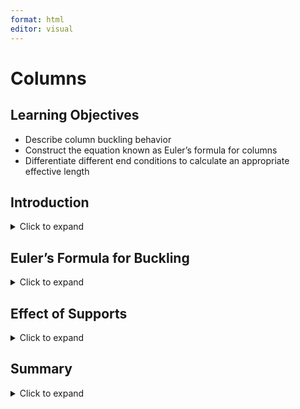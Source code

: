 ```yaml
---
format: html
editor: visual
---
```


# Columns {#sec-columns}

::: {.callout-note icon="false"}
## Learning Objectives

-   Describe column buckling behavior
-   Construct the equation known as Euler’s formula for columns
-   Differentiate different end conditions to calculate an appropriate effective length
:::

## Introduction {.unnumbered}

<details>

<summary>Click to expand</summary>

Until now, our focus has been primarily on meeting strength and deflection criteria. While these aspects are crucial, it's equally important to ensure the structure's stability. In this chapter, we will delve into the stability analysis of long and slender members subjected to compressive loading, commonly referred to as columns. Some examples are shown in figure 15.1. When the compressive load reaches a critical point, columns may undergo sudden sideways deflection, a phenomenon known as buckling.  After buckling, a column is unable to support any further load. This chapter will focus on long, slender, homogeneous, axial compression members, otherwise known as columns.

![Figure 15.1: Examples of columns.](images/CH15s%20PNGs/figure%2015.1.png){fig-align="center"}

</details>

## Euler’s Formula for Buckling

<details>

<summary>Click to expand</summary>

Even in ideal conditions, buckling often occurs for long slender members at loads significantly lower than the material’s crushing or compression limit. When a long slender object is subjected to axial loading, it may buckle once the load reaches a critical threshold known as the critical load, P~cr~. At this point, the object experiences significant lateral deflection perpendicular to the load direction, so columns should be designed such that the applied load does not exceed the critical load.

Buckling of a ruler (long slender member) is depicted in figure 15.2. The ruler in the left and center photos is subjected to axial load P that is less than the critical load, P~cr~. This is known as stable equilibrium. In the photo on the right, the axial load, P, exceeded the critical load P~cr~, causing a significant lateral deflection. This is known as unstable equilibrium.

![Figure 15.2: Buckling of a ruler.](images/CH15s%20PNGs/figure%2015.2.png){fig-align="center"}

### *Stability*

We can consider stability by using a simplified model of a pinned-pinned column. This column will consist of two ridged bars connected with a pin and a spring with a stiffness k, as shown in figure 15.3a. When the load, P, is small, the system remains vertical, and the spring is unstretched. If point C is displaced to the right a small amount, Δ, the spring will produce a force F = kΔ, as shown in figure 15.3b. This force is used to resist the horizontal forces, P~x~ = Ptanθ, as shown in figure 15.3c.

![Figure 15.3: Free body diagram of a simplified column](images/CH15s%20PNGs/figure%2015.3.png){fig-align="center"}

Since θ is small:

$$
\sin \theta \sim \theta \text { and } \tan \theta \sim \theta
$$

so

$$
\Delta=\theta \frac{L}{2} \text { and } 2 P_x=2 P \theta
$$

Using the spring restoring force equation F=kΔ, then substituting in for Δ we have:

$$
F=k \theta \frac{L}{2}
$$

If the spring restoring force is greater than the axial force, then we have a stable equilibrium.

$$
\begin{aligned}
& F>P \\
& k \theta \frac{L}{2}>2 P \theta
\end{aligned}
$$

The θ cancels out, and we can solve for P:

$$
P<\frac{k L}{4}
$$

Similarly we can solve for the expression for unstable equilibrium F \< P:

$$
P>\frac{k L}{4}
$$

The point at which F = P is crucial as it is the line between stable and unstable equilibrium. We call this the critical load P~cr~:

$$
P_{c r}=\frac{k L}{4}
$$

Thus, if the load P exceeds P~cr~, then the system will be unstable, and if P is less than P~cr~, then the system will be stable. We will use P~cr~ in the next section to determine the bucking load of columns.

### *Euler’s Formula*

As mentioned in earlier sections, members can fail due to material yielding or fracturing. However, instability represents another critical failure mechanism that requires consideration. We will use Euler’s formula to calculate the theoretical buckling load. To do this, we will start with the simplest of columns, pinned-pinned end connections. This means that the column cannot translate but can rotate as shown in figure 15.4.

![Figure 15.4: Pinned-pinned axially loaded column.](images/CH15s%20PNGs/figure%2015.4.png){fig-align="center"}

Columns are similar to beams rotated 90 degrees, so we can use what we already know about the elastic curve.

$$
\frac{d^2 y}{d x^2}=\frac{M}{E I}
$$

We can use the free-body diagram in figure 15.4c to sum moments about any point on the lower column section.

$$
\begin{aligned}
& \sum M=0=M+P y \\
& M=-P y
\end{aligned}
$$

We can now substitute this expression into the elastic curve equation:

$$
\begin{aligned}
& \frac{d^2 y}{d x^2}=\frac{-P y}{E I} \\
& \frac{d^2 y}{d x^2}+\left(\frac{P}{E I}\right) y=0
\end{aligned}
$$

This is a linear, homogeneous, second-order differential equation with constant coefficients, which has a general solution of:

$$
y=C_1 \sin \left(\sqrt{\frac{P}{E I}} x\right)+C_2 \cos \left(\sqrt{\frac{P}{E I}} x\right)
$$

The two constants, C~1~ and C~2~, can be determined by imploring boundary conditions.  Since y = 0 at x = 0 and y = 0 when x = L. The first condition gives:

$$
\begin{aligned}
&0  =C_1(0)+C_2(1) \\
& \text { so } C_2  =0
\end{aligned}
$$

The second boundary condition, x = L when y = 0 results in:

$$
0=C_1 \sin \left(\sqrt{\frac{P}{E I}} x\right)+0
$$

The equation is satisfied if C~1~ = 0. However, this is a trivial solution that implies y = 0 and there is no lateral deflection. For the nontrivial solution, the sine function must be equal to zero, which requires:

$$
\begin{aligned}
&\sqrt{\frac{P}{E I}} L=n \pi \\
& \text {where } n=1, 2, 3, 4,...
\end{aligned}
$$

The smallest value of P occurs when n = 1; substituting this and rearranging gives us Euler’s formula:

$$
P_{c r}=\frac{\pi^2 E I}{L^2}
$$

where:

-   P~cr~ = critical axial load on the column just before it buckles \[N, lb\]. Note that this load must be less than that of the load that would cause the stress in the columns to exceed the yield stress, or the column will fail due to yield stress before it buckles.

-   E = Modulus of elasticity of the material \[Pa, psi\]

-   I = Moment of inertia for the column \[m^4^, in^4^\]

-   L = Unsupported length of the column  (pinned=pinned connection) \[m, in\]

This is named after the Swiss mathematician [Leonhard Euler](https://en.wikipedia.org/wiki/Leonhard_Euler) who developed this formula in 1744. Other bucking modes can exist (n = 2, n = 3, n = 4, etc.) but are less common as the load required for those higher modes would be much larger. The first three bucking loads can be seen in figure 15.5.

![Figure 15.5: First three buckling modes](images/CH15s%20PNGs/figure%2015.5.png){fig-align="center"}

### *Bucking Direction*

Columns that are pinned at both ends and have circular or square cross sections (where the moments of inertia are the same about any axis) could buckle in any direction. However, columns that do not have a symmetric cross-section will take place in the plane perpendicular to the principal axis of the minimum moment of inertia. For example, the ruler in figure 15.2 has a rectangular cross-section. When a compressive force is applied to the ruler, it will buckle about the axis with the smaller moment of inertia. The axis of bucking might not be obvious for sections that are not symmetric. During buckling analysis, it's essential to evaluate both directions to determine the axis with the lowest moment of inertia. Subsequently, this axis is utilized for computing the critical buckling load. Figure 15.6 illustrates column buckling of wood supports.

![Figure 15.6: Buckling of wooden studs.](images/CH15s%20PNGs/figure%2015.6.jpg){fig-align="center"}

### *Critical Stress*

We can use the Euler bucking equation to calculate the critical stress for a column by setting I=Ar^2^ where A is the cross-sectional area and r is the radius of gyration. For a more comprehensive discussion on the radious of gyration, see the [Engineering Statics](https://engineeringstatics.org/radius-of-gyration-sec.html) book by Baker and Haynes.

$$
\sigma_{c r}=\frac{P_{c r}}{A}=\frac{\pi^2 E\left(A r^2\right)}{A L^2}
$$

Rearranging we have:

$$
\sigma_{c r}=\frac{\pi^2 E}{\left(\frac{L}{r}\right)^2}
$$

where:

-   σ~cr~ = critical stress on the column just before it buckles \[Pa, psi\]. Note that this stress must be less than that of the yield stress, or the column will fail due to yield stress before it buckles.

-   E = Modulus of elasticity of the material \[Pa, psi\]

-   L = Unsupported length of the column (pinned=pinned connection) \[m, in\]

-   r = Smallest radius of gyration of the column \[m, in\]

The quantity in the denominator, L/r, is called the slenderness ratio of the column. Many times columns are classified using the slenderness ratio as short, intermediate, and long. The smallest value of the radius of gyration is used to find the critical stress.

A plot of the critical stress versus the slenderness ratio is shown in figure 15.7. For larger slenderness ratios the curve is hyperbolic. For smaller slenderness ratios, the critical stress is equal to the yield stress of the material. This graph illustrates that if the critical stress calculated using Euler’s equation is greater than the yield stress that is of no interest. The column will yield before it has the chance to buckle.

![Figure 15.7: Plot of critical stress.](images/CH15s%20PNGs/figure%2015.7.png){fig-align="center"}

::: {.callout-note collapse="true" icon="false"}
## Example 15.1: Simple column

A pinned-pinned W10x30 column is 8 ft long made of A492 steel (σ~y~ = 50 ksi and E = 29,000 ksi) What is the largest load axial load that this column can support?

![](images/CH15s%20PNGs/example%2015.1%20part%201.png){fig-align="center" width="156"}

::: {.callout-note collapse="true" icon="false"}
## Solution

We will consult the table in the Appendix to get the section properties of a W10x30 section.

![](images/CH15s%20PNGs/example%2015.1%20part%202.png){fig-align="center" width="303"}

$$
\begin{aligned}
& A=8.84 \text{ in}^2 \\
& I_x=170 \text{ in}^4 \\
& r_y=4.38 \text{ in} \\
& I_y=16.7 \text{ in}^4 \\
& r_y=1.37 \text{ in}
\end{aligned}
$$

We will start with calculating the critical load using Euler’s Bucking Formula. Note that we can confidently say that this column will buckle about the y-axis since the moment of inertia in the y-direction is the smallest.

$$
\begin{aligned}
& P_{c r}=\frac{\pi^2 E I}{L^2}=\frac{\pi^2(29000 \mathrm{ksi})\left(16.7 \mathrm{in}^4\right)}{\left(8 \mathrm{ft} \cdot 12{\text{ in/ft}}\right)^2} \\
& P_{c r}=518.6 \text{ kips}
\end{aligned}
$$

This represents the load at which any increase in applied load will cause the column to buckle. We will calculate the stress associated with this critical load.

$$
\sigma_{c r}=\frac{P_{c r}}{A}=\frac{518.6 \text{ kips}}{8.8 \text{ in}^2}=58.7 \text{ ksi}
$$

Since this stress is larger than the yield stress of the steel (σ~y~ = 50 ksi) the column will not buckle first it will fail due to yielding. We can calculate the force using the stress of an axial member formula discussed in chapter 2.

$$
\begin{aligned}
&\sigma_{cr} =\frac{P}{A} \\
& 50 \text{ ksi} =\frac{P}{8.84 \text{ in}^2} \\
&p =442 \text{ kips}
\end{aligned}
$$
:::
:::

</details>

## Effect of Supports

<details>

<summary>Click to expand</summary>

We derived Euler’s equation for bucking with pinned-pinned supports (the simplest case). However, in many cases, columns are supported by other end conditions. Just as we derived Euler’s formula for bucking by solving a differential equation for the pinned-pinned conditions, the same can be done for other types of support cases. We will derive one more here.

Let’s consider the case where a column is fixed at one end and free at the other end as shown in figure 15.8a. Summing moments at the cut end of the free body diagram in figure 15.9 we get M=P(δ-y).

![Figure 15.8: Column with a fixed base and a free end.](images/CH15s%20PNGs/figure%2015.8.png){fig-align="center" width="398"}

We can now write the differential equation using the elastic curve equation:

$$
\begin{aligned}
& E I \frac{d^2 y}{d x^2}=P(\delta-y) \\
& \frac{d^2 y}{d x^2}+\left(\frac{P}{E I}\right) y=\left(\frac{P}{E I}\right) \delta
\end{aligned}
$$

Since the right side is not equal to zero, this equation is nonhomogeneous (note this differs from our earlier derivation for the pinned-pinned connection). There will be a particular and complementary solution.

$$
y=C_1 \sin \left(\sqrt{\frac{P}{E I} x}\right)+C_2 \cos \left(\sqrt{\frac{P}{E I} x}\right)+\delta
$$

We can now employ boundary conditions to solve for the constants. At x = 0, y = 0, so C~2~ = δ. Also at x = 0, dy/dx=0, so C~1~=0. This leads us to the following deflection curve:

$$
y=\delta\left(1-\cos \left(\sqrt{\frac{P}{E I}} x\right)\right)
$$

At the free end of the column, x = L, we know that y = δ so:

$$
0=\delta \cos \left(\sqrt{\frac{P}{E I} L}\right)
$$

The trivial solution δ = 0 shows that no matter what the P value no buckling will occur. So we have:

$$
\begin{aligned}
& 0=\cos \left(\sqrt{\frac{P}{E I} L}\right) \\
& \sqrt{\frac{P}{E I}} L=\frac{n \pi}{2} \\
& \text{where n=1, 3, 5,...}
\end{aligned}
$$

The smallest critical load happens at n = 1, results in:

$$
P_{c r}=\frac{\pi^2 E I}{(2 L)^2}
$$

Other support conditions can be derived in a similar manner.

### *Effective Length*

The critical load equation for the fixed-free column differs from the equation for the pinned-pinned column only by the length L being multiplied by a factor of 2. We will adjust the column length L to denote the distance between the points on the column where the moment is zero. This distance is referred to as the ***effective length***, L~e~. For a pinned-pinned column, L = L~e~, as illustrated in figure 15.9. As derived above, for a column with a fixed base and a free end, L~e~ = 2L. Two other common end conditions are depicted in this figure relating L to L~e~. We can use one general equation for any support condition by replacing the effective length with KL, where K represents the effective length factor.

$$
P_{c r}=\frac{\pi^2 E I}{(K L)^2}
$$

and

$$
\sigma_{c r}=\frac{\pi^2 E}{\left(\frac{K L}{r}\right)^2}
$$

You can find the effective length factor, K, below each of the end conditions in figure 15.9.

![Figure 15.9: Effective length of columns for varying end conditions.](images/CH15s%20PNGs/figure%2015.9.png){fig-align="center"}

::: {.callout-note collapse="true" icon="false"}
## Example 15.2: Simple column

Redo example 15.1 with a fixed-fixed column.

::: {.callout-note collapse="true" icon="false"}
## Solution

We will consult the table in the Appendix to get the section properties of a W10x30 section.

![](images/CH15s%20PNGs/example%2015.2%20part%201.png){fig-align="center" width="162"}

![](images/CH15s%20PNGs/example%2015.2%20part%202.png){fig-align="center" width="306"}

$$
\begin{aligned}
& A=8.84 \text{ in}^2 \\
& I_x=170 \text{ in}^4 \\
& r_y=4.38 \text{ in} \\
& I_y=16.7 \text{ in}^4 \\
& r_y=1.37 \text{ in}
\end{aligned}
$$

We will start with calculating the critical load using Euler’s Bucking Formula. Note that we can confidently say that this column will buckle about the y-axis since the moment of inertia in the y-direction is the smallest.

$$
\begin{aligned}
& P_{cr}=\frac{\pi^2 E I^2}{(k L)^2}=\frac{\pi^2(29000 \text{ ksi})\left(16.7{\text{ in}^4}\right)}{\left(2 \cdot 8 \mathrm{ft} \cdot 12{\text{ in/ft}}\right)^2} \\
& P_{c r}=129.7 \text { kips} \\
&
\end{aligned}
$$

This represents the load at which any increase in applied load will cause the column to buckle. We will calculate the stress associated with this critical load.

$$
\sigma_{c r}=\frac{P_{cr}}{A}=\frac{129.7 \mathrm{~K}}{8.84 \text{ in}^2}=14.7 \text{ ksi}
$$

Since this stress is smaller than the yield stress of the steel (σ~y~ = 50 ksi) the column will buckle first at a critical load of 129.7 kips.
:::
:::

::: {.callout-note collapse="true" icon="false"}
## Example 15.3: Braced column

A W12x50 column carries a load of 650 kips. If the column is 25 feet long, has fixed-pinned end conditions, is braced at the midpoint in the weak direction, and is made from A492 steel (σ~y~ = 50 ksi and E = 29,000 ksi), is it adequate?

::: {.callout-note collapse="true" icon="false"}
## Solution

![](images/CH15s%20PNGs/example%2015.3.png){fig-align="center" width="199"}

$$
\begin{aligned}
& A=14.6 \text{ in}^2 \\
& I_x=391 \text{ in}^4 \\
& r_y=5.18 \text{ in} \\
& I_y=56.3 \text{ in}^4 \\
& r_y=1.96 \text{ in}
\end{aligned}
$$

![](images/CH15s%20PNGs/example%2015.3%20copy.png){fig-align="center" width="305"}

We will consult the table in the Appendix to get the section properties of a W12x50 section. We will start with calculating the critical load using Euler’s Bucking Formula. The brace at the midpoint of the column changes the length of the column in the weak direction. This doesn’t make it obvious which axis the column will buckle about so we will need to check both the strong and weak directions.

**Strong axis**

$$
\begin{aligned}
& P_{cr}=\frac{\pi^2 E I^2}{(k L)^2}=\frac{\pi^2(29000 \text{ ksi})\left(391{\text{ in}^4}\right)}{\left(0.7 \cdot 25 \text{ ft} \cdot 12{\text{ in/ft}}\right)^2} \\
& P_{c r}=2538 \text { kips} \\
&
\end{aligned}
$$

We use the general form of Euler’s bucking equation. Since the end supports are pinned-fixed, we use K = 0.7. We calculated that the critical load in the strong direction to be 2538 kips.

We will compare this to buckling about the weak axis. The values of I, K, and L will change. The L value changes because the column is braced at the midpoint, so the column has a shorter distance to buckle about. The K value can be tricky. There were no details about the brace; we don’t know if the brace will provide an end condition like a fixed or pinned end. So, we will calculate the worst case, which would be a pinned-pinned end condition (this makes the denominator the largest, so the result will be the smallest).

**Weak axis**

$$
\begin{aligned}
& P_{cr}=\frac{\pi^2 E I^2}{(k L)^2}=\frac{\pi^2(29000 \text{ ksi})\left(56.3{\text{ in}^4}\right)}{\left(1 \cdot 12.5 \text{ ft} \cdot 12{\text{ in/ft}}\right)^2} \\
& P_{c r}=716 \text { kips} \\
&
\end{aligned}
$$

We calculated that the critical load in the weak direction to be 716 kips. This means that if the column were to buckle, it would be about the weak axis since this load was smaller. Since the critical buckling load is greater than the 650 kip applied load our column is adequate. However, we need to calculate the load due to yielding of the steel.

**Yield**

$$
\begin{aligned}
& \sigma_{y0}=\frac{P}{4} \therefore P=(50 \text{ ksi})\left(14.6 \text{ in}^2\right) \\
& P_{y0}=730 \text{ kips}
\end{aligned}
$$

We calculated a yielding load of 730 kips. Interpreting these results: The column is adequate for a 650 kip load. Failure would first occur by bucking in the weak direction if the load were increased to 716 kips. It should be noted that we did not apply any safety factors. In civil engineering, design codes for steel columns designate how to apply safety factors to the loading and the capacity.

Let’s talk about the brace, what would happen to the capacity of the columns if the brace was not there? We will recalculate the critical load for bucking bout the weak direction.

**No brace**

$$
\begin{aligned}
& P_{cr}=\frac{\pi^2 E I^2}{(k L)^2}=\frac{\pi^2(29000 \text{ ksi})\left(56.3{\text{ in}^4}\right)}{\left(0.7 \cdot 25 \mathrm{ft} \cdot 12{\text{ in/ft}}\right)} \\
& P_{c r}=365 \text { kips} \\
&
\end{aligned}
$$

Notice how much lower this was than the braced condition. If the column was not braced it would not be adequate for the applied load.
:::
:::

</details>

## Summary {.unnumbered}

<details>

<summary>Click to expand</summary>

::: {.callout-note icon="false"}
**Key takeaways**

-   Structural members that are long, slender, and subjected to compressive axial loads are categorized as a column.

-   In addition to stress and deflection, engineers need to check buckling as a form of member failure.

-   The critical load refers to the maximum axial load that a column can withstand just before buckling occurs.

-   The effective length is the distance on the column between the points where the moment is zero. This accounts for various end conditions.
:::

::: {.callout-note icon="false"}
**Key equations**

Euler’s Bucking Formula: General Case

$$
P_{c r}=\frac{\pi^2 E I}{(K L)^2}
$$

Critical Stress Formula: General Case

$$
\sigma_{c r}=\frac{\pi^2 E}{\left(\frac{K L}{r}\right)^2}
$$
:::
